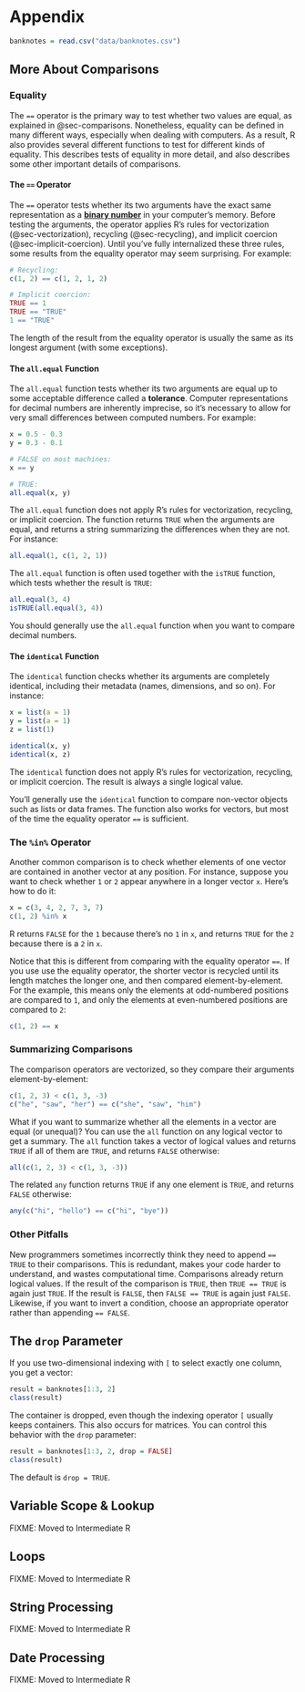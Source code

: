 # Appendix

```r
banknotes = read.csv("data/banknotes.csv")
```


## More About Comparisons {#sec-more-about-comparisons}

### Equality

The `==` operator is the primary way to test whether two values are equal, as
explained in @sec-comparisons. Nonetheless, equality can be defined in many
different ways, especially when dealing with computers. As a result, R also
provides several different functions to test for different kinds of equality.
This describes tests of equality in more detail, and also describes some other
important details of comparisons.


#### The `==` Operator

The `==` operator tests whether its two arguments have the exact same
representation as a [**binary number**][binary] in your computer's memory.
Before testing the arguments, the operator applies R's rules for vectorization
(@sec-vectorization), recycling (@sec-recycling), and implicit coercion
(@sec-implicit-coercion). Until you've fully internalized these three rules,
some results from the equality operator  may seem surprising. For example:

```r
# Recycling:
c(1, 2) == c(1, 2, 1, 2)

# Implicit coercion:
TRUE == 1
TRUE == "TRUE"
1 == "TRUE"
```

The length of the result from the equality operator is usually the same as its
longest argument (with some exceptions).

[binary]: https://en.wikipedia.org/wiki/Binary_number


#### The `all.equal` Function

The `all.equal` function tests whether its two arguments are equal up to some
acceptable difference called a **tolerance**. Computer representations for
decimal numbers are inherently imprecise, so it's necessary to allow for very
small differences between computed numbers. For example:

```r
x = 0.5 - 0.3
y = 0.3 - 0.1

# FALSE on most machines:
x == y

# TRUE:
all.equal(x, y)
```

The `all.equal` function does not apply R's rules for vectorization, recycling,
or implicit coercion. The function returns `TRUE` when the arguments are equal,
and returns a string summarizing the differences when they are not. For
instance:

```r
all.equal(1, c(1, 2, 1))
```

The `all.equal` function is often used together with the `isTRUE` function,
which tests whether the result is `TRUE`:

```r
all.equal(3, 4)
isTRUE(all.equal(3, 4))
```

You should generally use the `all.equal` function when you want to compare
decimal numbers.


#### The `identical` Function

The `identical` function checks whether its arguments are completely identical,
including their metadata (names, dimensions, and so on). For instance:

```r
x = list(a = 1)
y = list(a = 1)
z = list(1)

identical(x, y)
identical(x, z)
```

The `identical` function does not apply R's rules for vectorization, recycling,
or implicit coercion. The result is always a single logical value.

You'll generally use the `identical` function to compare non-vector objects
such as lists or data frames. The function also works for vectors, but most of
the time the equality operator `==` is sufficient.


### The `%in%` Operator

Another common comparison is to check whether elements of one vector are
contained in another vector at any position. For instance, suppose you want to
check whether `1` or `2` appear anywhere in a longer vector `x`. Here's how to
do it:

```r
x = c(3, 4, 2, 7, 3, 7)
c(1, 2) %in% x
```

R returns `FALSE` for the `1` because there's no `1` in `x`, and returns `TRUE`
for the `2` because there is a `2` in `x`.

Notice that this is different from comparing with the equality operator `==`.
If you use use the equality operator, the shorter vector is recycled until its
length matches the longer one, and then compared element-by-element. For the
example, this means only the elements at odd-numbered positions are compared to
`1`, and only the elements at even-numbered positions are compared to `2`:

```r
c(1, 2) == x
```


### Summarizing Comparisons

The comparison operators are vectorized, so they compare their arguments
element-by-element:

```r
c(1, 2, 3) < c(1, 3, -3)
c("he", "saw", "her") == c("she", "saw", "him")
```

What if you want to summarize whether all the elements in a vector are equal
(or unequal)? You can use the `all` function on any logical vector to get a
summary. The `all` function takes a vector of logical values and returns `TRUE`
if all of them are `TRUE`, and returns `FALSE` otherwise:

```r
all(c(1, 2, 3) < c(1, 3, -3))
```

The related `any` function returns `TRUE` if any one element is `TRUE`, and
returns `FALSE` otherwise:

```r
any(c("hi", "hello") == c("hi", "bye"))
```


### Other Pitfalls

New programmers sometimes incorrectly think they need to append `== TRUE` to
their comparisons. This is redundant, makes your code harder to understand, and
wastes computational time. Comparisons already return logical values. If the
result of the comparison is `TRUE`, then `TRUE == TRUE` is again just `TRUE`.
If the result is `FALSE`, then `FALSE == TRUE` is again just `FALSE`. Likewise,
if you want to invert a condition, choose an appropriate operator rather than
appending `== FALSE`.


## The `drop` Parameter {#sec-the-drop-parameter}

If you use two-dimensional indexing with `[` to select exactly one column, you
get a vector:

```r
result = banknotes[1:3, 2]
class(result)
```

The container is dropped, even though the indexing operator `[` usually keeps
containers. This also occurs for matrices. You can control this behavior with
the `drop` parameter:

```r
result = banknotes[1:3, 2, drop = FALSE]
class(result)
```

The default is `drop = TRUE`.


## Variable Scope & Lookup {#sec-variable-scope-lookup}

FIXME: Moved to Intermediate R


Loops
-----

FIXME: Moved to Intermediate R


String Processing
-----------------

FIXME: Moved to Intermediate R

Date Processing
---------------

FIXME: Moved to Intermediate R

